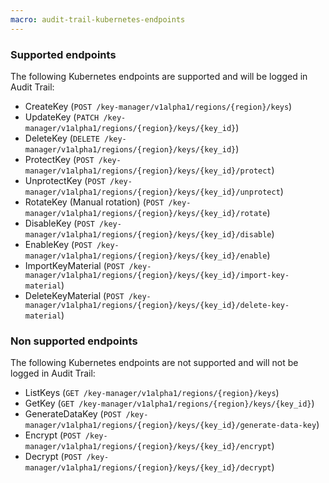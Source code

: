 ```yaml
---
macro: audit-trail-kubernetes-endpoints
---
```


### Supported endpoints

The following Kubernetes endpoints are supported and will be logged in Audit Trail:

- CreateKey (`POST /key-manager/v1alpha1/regions/{region}/keys`)
- UpdateKey (`PATCH /key-manager/v1alpha1/regions/{region}/keys/{key_id}`)
- DeleteKey (`DELETE /key-manager/v1alpha1/regions/{region}/keys/{key_id}`)
- ProtectKey (`POST /key-manager/v1alpha1/regions/{region}/keys/{key_id}/protect`)
- UnprotectKey (`POST /key-manager/v1alpha1/regions/{region}/keys/{key_id}/unprotect`)
- RotateKey (Manual rotation) (`POST /key-manager/v1alpha1/regions/{region}/keys/{key_id}/rotate`)
- DisableKey (`POST /key-manager/v1alpha1/regions/{region}/keys/{key_id}/disable`)
- EnableKey (`POST /key-manager/v1alpha1/regions/{region}/keys/{key_id}/enable`)
- ImportKeyMaterial (`POST /key-manager/v1alpha1/regions/{region}/keys/{key_id}/import-key-material`)
- DeleteKeyMaterial (`POST /key-manager/v1alpha1/regions/{region}/keys/{key_id}/delete-key-material`)

### Non supported endpoints

The following Kubernetes endpoints are not supported and will not be logged in Audit Trail:

- ListKeys (`GET /key-manager/v1alpha1/regions/{region}/keys`)
- GetKey (`GET /key-manager/v1alpha1/regions/{region}/keys/{key_id}`)
- GenerateDataKey (`POST /key-manager/v1alpha1/regions/{region}/keys/{key_id}/generate-data-key`)
- Encrypt (`POST /key-manager/v1alpha1/regions/{region}/keys/{key_id}/encrypt`)
- Decrypt (`POST /key-manager/v1alpha1/regions/{region}/keys/{key_id}/decrypt`)